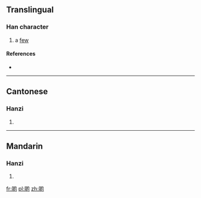 ==Translingual==

===Han character===
{{Han char|rn=30|rad=口|as=08|sn=11|four=|canj=口竹日戈 (RHAI)|ids=⿰[[口]][[的]]}}

# {{context|Cantonese}} a [[few]]

====References====
* {{Han ref|kx=0196.261|hdz=10642.091|uh=5572|ud=21874}}

----

==Cantonese==

===Hanzi===
{{yue-hanzi|jyut=|y=di1}}

# {{defn|lang=yue|sort=口08}}

----

==Mandarin==

===Hanzi===
{{cmn-hanzi|pin=[[dì]] ([[di4]])|wg=ti<sup>4</sup>}}

# {{defn|lang=cmn|sort=口08}}

[[fr:啲]]
[[pl:啲]]
[[zh:啲]]
